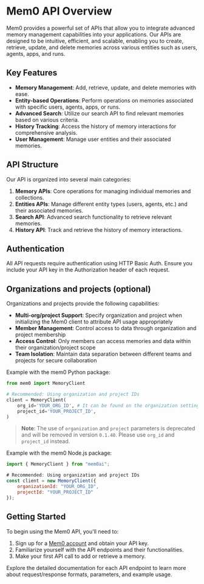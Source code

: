 # Mem0 API Overview

Mem0 provides a powerful set of APIs that allow you to integrate advanced memory management capabilities into your applications. Our APIs are designed to be intuitive, efficient, and scalable, enabling you to create, retrieve, update, and delete memories across various entities such as users, agents, apps, and runs.

## Key Features

- **Memory Management**: Add, retrieve, update, and delete memories with ease.
- **Entity-based Operations**: Perform operations on memories associated with specific users, agents, apps, or runs.
- **Advanced Search**: Utilize our search API to find relevant memories based on various criteria.
- **History Tracking**: Access the history of memory interactions for comprehensive analysis.
- **User Management**: Manage user entities and their associated memories.

## API Structure

Our API is organized into several main categories:

1. **Memory APIs**: Core operations for managing individual memories and collections.
2. **Entities APIs**: Manage different entity types (users, agents, etc.) and their associated memories.
3. **Search API**: Advanced search functionality to retrieve relevant memories.
4. **History API**: Track and retrieve the history of memory interactions.

## Authentication

All API requests require authentication using HTTP Basic Auth. Ensure you include your API key in the Authorization header of each request.

## Organizations and projects (optional)

Organizations and projects provide the following capabilities:

- **Multi-org/project Support**: Specify organization and project when initializing the Mem0 client to attribute API usage appropriately
- **Member Management**: Control access to data through organization and project membership
- **Access Control**: Only members can access memories and data within their organization/project scope
- **Team Isolation**: Maintain data separation between different teams and projects for secure collaboration

Example with the mem0 Python package:

```python
from mem0 import MemoryClient

# Recommended: Using organization and project IDs
client = MemoryClient(
    org_id='YOUR_ORG_ID', # It can be found on the organization settings page in dashboard
    project_id='YOUR_PROJECT_ID',
)
```
> **Note**: The use of `organization` and `project` parameters is deprecated and will be removed in version `0.1.40`. Please use `org_id` and `project_id` instead.


Example with the mem0 Node.js package:

```javascript
import { MemoryClient } from "mem0ai";

# Recommended: Using organization and project IDs
const client = new MemoryClient({
    organizationId: "YOUR_ORG_ID",
    projectId: "YOUR_PROJECT_ID"
});
```

## Getting Started

To begin using the Mem0 API, you'll need to:

1. Sign up for a [Mem0 account](https://app.mem0.ai) and obtain your API key.
2. Familiarize yourself with the API endpoints and their functionalities.
3. Make your first API call to add or retrieve a memory.

Explore the detailed documentation for each API endpoint to learn more about request/response formats, parameters, and example usage.
